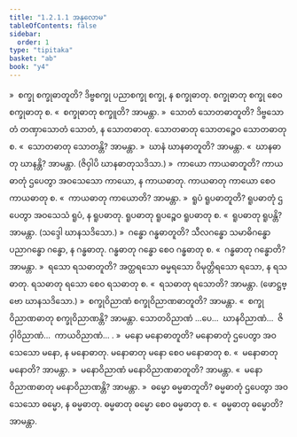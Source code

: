 ```yaml
---
title: "1.2.1.1 အနုလောမ"
tableOfContents: false
sidebar:
  order: 1
type: "tipitaka"
basket: "ab"
book: "y4"
---
```



<DynamicBreadcrumb />

<Division number="10" book="y4" e="ch" v="33" p="198">

<Paragraph number="96" book="y4">
»  စက္ခု စက္ခုဓာတူတိ?
</Paragraph>

<Paragraph number="97" book="y4">
ဒိဗ္ဗစက္ခု ပညာစက္ခု စက္ခု, န စက္ခုဓာတု. စက္ခုဓာတု စက္ခု စေဝ စက္ခုဓာတု စ.
</Paragraph>

<Paragraph number="98" book="y4">
«  စက္ခုဓာတု စက္ခူတိ? အာမန္တာ.
</Paragraph>

<Paragraph number="99" book="y4">
»  သောတံ သောတဓာတူတိ?
</Paragraph>

<Paragraph number="100" book="y4">
ဒိဗ္ဗသောတံ တဏှာသောတံ သောတံ, န သောတဓာတု. သောတဓာတု သောတဉ္စေဝ သောတဓာတု စ.
</Paragraph>

<Paragraph number="101" book="y4">
«  သောတဓာတု သောတန္တိ? အာမန္တာ.
</Paragraph>

<Paragraph number="102" book="y4">
»  ဃာနံ ဃာနဓာတူတိ? အာမန္တာ.
</Paragraph>

<Paragraph number="103" book="y4">
«  ဃာနဓာတု ဃာနန္တိ? အာမန္တာ.

</Paragraph>
</Division>

<Paragraph number="104" type="center" book="y4">
(ဇိဝှါပိ ဃာနဓာတုသဒိသာ.)


</Paragraph>

<Paragraph number="105" type="center" book="y4">
»  ကာယော ကာယဓာတူတိ?
</Paragraph>

<Paragraph number="106" type="center" book="y4">
ကာယဓာတုံ ဌပေတွာ အဝသေသော ကာယော, န ကာယဓာတု. ကာယဓာတု ကာယော စေဝ ကာယဓာတု စ.
</Paragraph>

<Paragraph number="107" type="center" book="y4">
«  ကာယဓာတု ကာယောတိ? အာမန္တာ.
</Paragraph>

<Paragraph number="108" type="center" book="y4">
»  ရူပံ ရူပဓာတူတိ?
</Paragraph>

<Paragraph number="109" type="center" book="y4">
ရူပဓာတုံ ဌပေတွာ အဝသေသံ ရူပံ, န ရူပဓာတု. ရူပဓာတု ရူပဉ္စေဝ ရူပဓာတု စ.
</Paragraph>

<Paragraph number="110" type="center" book="y4">
«  ရူပဓာတု ရူပန္တိ? အာမန္တာ.

</Paragraph>

<Paragraph number="111" type="center" book="y4">
(သဒ္ဒေါ ဃာနသဒိသော.)


</Paragraph>

<Paragraph number="112" type="center" book="y4">
»  ဂန္ဓော ဂန္ဓဓာတူတိ?
</Paragraph>

<Paragraph number="113" book="y4">
သီလဂန္ဓော သမာဓိဂန္ဓော ပညာဂန္ဓော ဂန္ဓော, န ဂန္ဓဓာတု. ဂန္ဓဓာတု ဂန္ဓော စေဝ ဂန္ဓဓာတု စ.
</Paragraph>

<Paragraph number="114" type="center" book="y4">
«  ဂန္ဓဓာတု ဂန္ဓောတိ? အာမန္တာ.
</Paragraph>

<Paragraph number="115" type="center" book="y4">
»  ရသော ရသဓာတူတိ?
</Paragraph>

<Paragraph number="116" type="center" book="y4">
အတ္ထရသော ဓမ္မရသော ဝိမုတ္တိရသော ရသော, န ရသဓာတု. ရသဓာတု ရသော စေဝ ရသဓာတု စ.
</Paragraph>

<Paragraph number="117" type="center" book="y4">
«  ရသဓာတု ရသောတိ? အာမန္တာ.

</Paragraph>

<Paragraph number="118" type="center" book="y4">
(ဖောဋ္ဌဗ္ဗော ဃာနသဒိသော.)


</Paragraph>

<Paragraph number="119" type="center" book="y4">
»  စက္ခုဝိညာဏံ စက္ခုဝိညာဏဓာတူတိ? အာမန္တာ.
</Paragraph>

<Paragraph number="120" type="center" book="y4">
«  စက္ခုဝိညာဏဓာတု စက္ခုဝိညာဏန္တိ? အာမန္တာ.
</Paragraph>

<Paragraph number="121" type="center" book="y4">
သောတဝိညာဏံ …ပေ…  ဃာနဝိညာဏံ…  ဇိဝှါဝိညာဏံ…  ကာယဝိညာဏံ… .
</Paragraph>

<Paragraph number="122" type="center" book="y4">
»  မနော မနောဓာတူတိ?
</Paragraph>

<Paragraph number="123" type="center" book="y4">
မနောဓာတုံ ဌပေတွာ အဝသေသော မနော, န မနောဓာတု. မနောဓာတု မနော စေဝ မနောဓာတု စ.
</Paragraph>

<Paragraph number="124" type="center" book="y4">
«  မနောဓာတု မနောတိ? အာမန္တာ.
</Paragraph>

<Paragraph number="125" type="center" book="y4">
»  မနောဝိညာဏံ မနောဝိညာဏဓာတူတိ? အာမန္တာ.
</Paragraph>

<Paragraph number="126" type="center" book="y4">
«  မနောဝိညာဏဓာတု မနောဝိညာဏန္တိ? အာမန္တာ.
</Paragraph>

<Paragraph number="127" type="center" book="y4">
»  ဓမ္မော ဓမ္မဓာတူတိ?
</Paragraph>

<Paragraph number="128" type="center" book="y4">
ဓမ္မဓာတုံ ဌပေတွာ အဝသေသော ဓမ္မော, န ဓမ္မဓာတု. ဓမ္မဓာတု ဓမ္မော စေဝ ဓမ္မဓာတု စ.
</Paragraph>

<Paragraph number="129" type="center" book="y4">
«  ဓမ္မဓာတု ဓမ္မောတိ? အာမန္တာ.
</Paragraph>